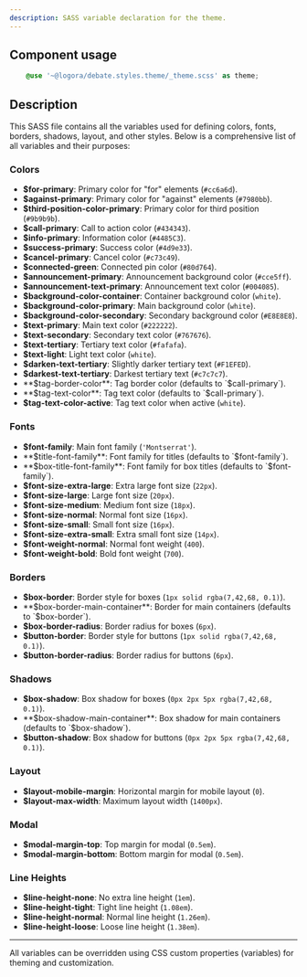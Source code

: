 ```yaml
---
description: SASS variable declaration for the theme.
---
```


## Component usage
```scss
    @use '~@logora/debate.styles.theme/_theme.scss' as theme;
```

## Description


This SASS file contains all the variables used for defining colors, fonts, borders, shadows, layout, and other styles. Below is a comprehensive list of all variables and their purposes:


### Colors

- **$for-primary**: Primary color for "for" elements (`#cc6a6d`).
- **$against-primary**: Primary color for "against" elements (`#7980bb`).
- **$third-position-color-primary**: Primary color for third position (`#9b9b9b`).
- **$call-primary**: Call to action color (`#434343`).
- **$info-primary**: Information color (`#4485C3`).
- **$success-primary**: Success color (`#4d9e33`).
- **$cancel-primary**: Cancel color (`#c73c49`).
- **$connected-green**: Connected pin color (`#80d764`).
- **$announcement-primary**: Announcement background color (`#cce5ff`).
- **$announcement-text-primary**: Announcement text color (`#004085`).
- **$background-color-container**: Container background color (`white`).
- **$background-color-primary**: Main background color (`white`).
- **$background-color-secondary**: Secondary background color (`#E8E8E8`).
- **$text-primary**: Main text color (`#222222`).
- **$text-secondary**: Secondary text color (`#767676`).
- **$text-tertiary**: Tertiary text color (`#fafafa`).
- **$text-light**: Light text color (`white`).
- **$darken-text-tertiary**: Slightly darker tertiary text (`#F1EFED`).
- **$darkest-text-tertiary**: Darkest tertiary text (`#c7c7c7`).
- **$tag-border-color**: Tag border color (defaults to `$call-primary`).
- **$tag-text-color**: Tag text color (defaults to `$call-primary`).
- **$tag-text-color-active**: Tag text color when active (`white`).

### Fonts

- **$font-family**: Main font family (`'Montserrat'`).
- **$title-font-family**: Font family for titles (defaults to `$font-family`).
- **$box-title-font-family**: Font family for box titles (defaults to `$font-family`).
- **$font-size-extra-large**: Extra large font size (`22px`).
- **$font-size-large**: Large font size (`20px`).
- **$font-size-medium**: Medium font size (`18px`).
- **$font-size-normal**: Normal font size (`16px`).
- **$font-size-small**: Small font size (`16px`).
- **$font-size-extra-small**: Extra small font size (`14px`).
- **$font-weight-normal**: Normal font weight (`400`).
- **$font-weight-bold**: Bold font weight (`700`).

### Borders

- **$box-border**: Border style for boxes (`1px solid rgba(7,42,68, 0.1)`).
- **$box-border-main-container**: Border for main containers (defaults to `$box-border`).
- **$box-border-radius**: Border radius for boxes (`6px`).
- **$button-border**: Border style for buttons (`1px solid rgba(7,42,68, 0.1)`).
- **$button-border-radius**: Border radius for buttons (`6px`).

### Shadows

- **$box-shadow**: Box shadow for boxes (`0px 2px 5px rgba(7,42,68, 0.1)`).
- **$box-shadow-main-container**: Box shadow for main containers (defaults to `$box-shadow`).
- **$button-shadow**: Box shadow for buttons (`0px 2px 5px rgba(7,42,68, 0.1)`).

### Layout

- **$layout-mobile-margin**: Horizontal margin for mobile layout (`0`).
- **$layout-max-width**: Maximum layout width (`1400px`).

### Modal

- **$modal-margin-top**: Top margin for modal (`0.5em`).
- **$modal-margin-bottom**: Bottom margin for modal (`0.5em`).

### Line Heights

- **$line-height-none**: No extra line height (`1em`).
- **$line-height-tight**: Tight line height (`1.08em`).
- **$line-height-normal**: Normal line height (`1.26em`).
- **$line-height-loose**: Loose line height (`1.38em`).

---

All variables can be overridden using CSS custom properties (variables) for theming and customization.

